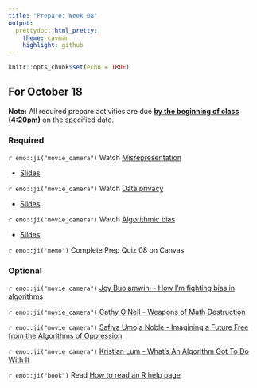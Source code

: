 ```yaml
---
title: "Prepare: Week 08"
output: 
  prettydoc::html_pretty:
    theme: cayman
    highlight: github
---
```


```r
knitr::opts_chunk$set(echo = TRUE)
```


## For October 18

**Note:** All required prepare activities are due **<u>by the beginning of class (4:20pm)</u>** on the specified date.

### Required

`r emo::ji("movie_camera")` Watch [Misrepresentation](https://youtu.be/C_-rTKfswUI)

- [Slides](https://kgfitzgerald.github.io/APU_MATH_250/slides/20-misrepresentation.html)

`r emo::ji("movie_camera")` Watch [Data privacy](https://youtu.be/c4fvdoNbcSw)

- [Slides](https://kgfitzgerald.github.io/APU_MATH_250/slides/21-privacy.html)

`r emo::ji("movie_camera")` Watch [Algorithmic bias](https://youtu.be/E2eD72pwtps)

- [Slides](https://kgfitzgerald.github.io/APU_MATH_250/slides/22-algorithmic-bias.html)

`r emo::ji("memo")` Complete Prep Quiz 08 on Canvas

### Optional 

`r emo::ji("movie_camera")` [Joy Buolamwini - How I’m fighting bias in algorithms](https://youtu.be/UG_X_7g63rY)

`r emo::ji("movie_camera")` [Cathy O’Neil - Weapons of Math Destruction](https://youtu.be/TQHs8SA1qpk)

`r emo::ji("movie_camera")` [Safiya Umoja Noble - Imagining a Future Free from the Algorithms of Oppression](https://youtu.be/tNi_U1Bb1S0)

`r emo::ji("movie_camera")` [Kristian Lum - What’s An Algorithm Got To Do With It](https://youtu.be/5zxDwA99soA)

`r emo::ji("book")` Read [How to read an R help page](https://socviz.co/appendix.html#a-little-more-about-r)





